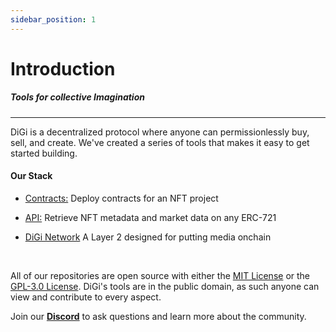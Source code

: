 ```yaml
---
sidebar_position: 1
---
```


# Introduction

##### Tools for collective Imagination

---

DiGi is a decentralized protocol where anyone can permissionlessly buy, sell, and create.
We've created a series of tools that makes it easy to get started building.

#### Our Stack

- [Contracts:](../docs/smart-contracts/creator-tools/intro) Deploy contracts for an NFT project

- [API:](../docs/digi-api/intro) Retrieve NFT metadata and market data on any ERC-721

- [DiGi Network](../docs/digi-network/intro) A Layer 2 designed for putting media onchain

<br />

All of our repositories are open source with either the [MIT License](https://opensource.org/licenses/MIT) or the [GPL-3.0 License](https://www.gnu.org/licenses/gpl-3.0.en.html).
DiGi's tools are in the public domain, as such anyone can view and contribute to every aspect.

Join our [**Discord**](https://digiv3rse.xyzmmunity/) to ask questions and learn more about the community.
